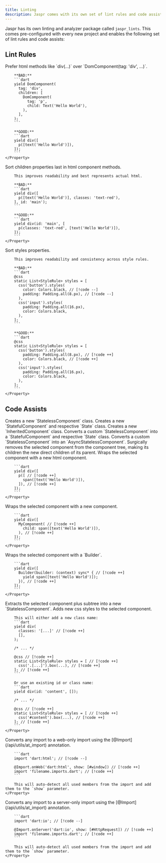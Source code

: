 ```yaml
---
title: Linting
description: Jaspr comes with its own set of lint rules and code assists.
---
```


Jaspr has its own linting and analyzer package called `jaspr_lints`. This comes pre-configured
with every new project and enables the following set of lint rules and code assists:

## Lint Rules

<Card>
    <Property name="prefer_html_methods" type="Fix available">
        Prefer html methods like `div(...)` over `DomComponent(tag: 'div', ...)`.

        **BAD:**
        ```dart
        yield DomComponent(
          tag: 'div',
          children: [
            DomComponent(
              tag: 'p',
              child: Text('Hello World'),
            ),
          ],
        );
        ```

        **GOOD:**
        ```dart
        yield div([
          p([text('Hello World')]),
        ]);
        ```
    </Property>
</Card>

<Card>
    <Property name="sort_children_properties_last" type="Fix available">
        Sort children properties last in html component methods.

        This improves readability and best represents actual html.

        **BAD:**
        ```dart
        yield div([
          p([text('Hello World')], classes: 'text-red'),
        ], id: 'main');
        ```

        **GOOD:**
        ```dart
        yield div(id: 'main', [
          p(classes: 'text-red', [text('Hello World')]),
        ]);
        ```
    </Property>
</Card>

<Card>
    <Property name="styles_ordering" type="Fix available">
        Sort styles properties.

        This improves readability and consistency across style rules.

        **BAD:**
        ```dart
        @css
        static List<StyleRule> styles = [
          css('button').styles(
            color: Colors.black, // [!code --]
            padding: Padding.all(8.px), // [!code --]
          ),
          css('input').styles(
            padding: Padding.all(16.px),
            color: Colors.black,
          ),
        ];
        ```

        **GOOD:**
        ```dart
        @css
        static List<StyleRule> styles = [
          css('button').styles(
            padding: Padding.all(8.px), // [!code ++]
            color: Colors.black, // [!code ++]
          ),
          css('input').styles(
            padding: Padding.all(16.px),
            color: Colors.black,
          ),
        ];
        ```
    </Property>
</Card>

## Code Assists

<Card>
    <Property name="Create StatelessComponent" type="Top level">
        Creates a new `StatelessComponent` class.
    </Property>
</Card>

<Card>
    <Property name="Create StatefulComponent" type="Top level">
        Creates a new `StatefulComponent` and respective `State` class.
    </Property>
</Card>

<Card>
    <Property name="Create InheritedComponent" type="Top level">
        Creates a new `InheritedComponent` class.
    </Property>
</Card>

<Card>
    <Property name="Convert to StatefulComponent" type="Class level">
        Converts a custom `StatelessComponent` into a `StatefulComponent` and respective `State` class.
    </Property>
</Card>

<Card>
    <Property name="Convert to AsyncStatelessComponent" type="Class level">
        Converts a custom `StatelessComponent` into an `AsyncStatelessComponent`.
    </Property>
</Card>

<Card>
    <Property name="Remove this component" type="Component tree level">
        Surgically removes the selected component from the component tree, making its
        children the new direct children of its parent.
    </Property>
</Card>

<Card>
    <Property name="Wrap with html..." type="Component tree level">
        Wraps the selected component with a new html component.

        ```dart
        yield div([
          p([ // [!code ++]
            span([text('Hello World')]),
          ]), // [!code ++]
        ]);
        ```
    </Property>
</Card>

<Card>
    <Property name="Wrap with component..." type="Component tree level">
        Wraps the selected component with a new component.

        ```dart
        yield div([
          MyComponent( // [!code ++]
            child: span([text('Hello World')]),
          ), // [!code ++]
        ]);
        ```
    </Property>
</Card>

<Card>
    <Property name="Wrap with Builder" type="Component tree level">
        Wraps the selected component with a `Builder`.

        ```dart
        yield div([
          Builder(builder: (context) sync* { // [!code ++]
            yield span([text('Hello World')]);
          }), // [!code ++]
        ]);
        ```
    </Property>
</Card>

<Card>
    <Property name="Extract component" type="Component tree level">
        Extracts the selected component plus subtree into a new `StatelessComponent`.
    </Property>
</Card>

<Card>
    <Property name="Add styles" type="Component tree level">
        Adds new css styles to the selected component.

        This will either add a new class name:
        ```dart
        yield div(
          classes: '[...]' // [!code ++]
          [],
        );

        /* ... */

        @css // [!code ++]
        static List<StyleRule> styles = [ // [!code ++]
          css('.[...]').box(...), // [!code ++]
        ]; // [!code ++]
        ```

        Or use an existing id or class name:
        ```dart
        yield div(id: 'content', []);

        /* ... */

        @css // [!code ++]
        static List<StyleRule> styles = [ // [!code ++]
          css('#content').box(...), // [!code ++]
        ]; // [!code ++]
        ```
    </Property>
</Card>

<Card>
    <Property name="Convert to web-only import" type="Directive level">
        Converts any import to a web-only import using the [@Import](/api/utils/at_import) annotation.

        ```dart
        import 'dart:html'; // [!code --]

        @Import.onWeb('dart:html', show: [#window]) // [!code ++]
        import 'filename.imports.dart'; // [!code ++]
        ```

        This will auto-detect all used members from the import and add them to the `show` parameter.
    </Property>
</Card>

<Card>
    <Property name="Convert to server-only import">
        Converts any import to a server-only import using the [@Import](/api/utils/at_import) annotation.

        ```dart
        import 'dart:io'; // [!code --]

        @Import.onServer('dart:io', show: [#HttpRequest]) // [!code ++]
        import 'filename.imports.dart'; // [!code ++]
        ```

        This will auto-detect all used members from the import and add them to the `show` parameter.
    </Property>
</Card>

